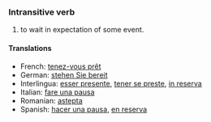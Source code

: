 ===Intransitive verb===

# to wait in expectation of some event.

====Translations====

*French: [[tenez-vous prêt]] 
*German: [[stehen Sie bereit]] 
*Interlingua: [[esser presente]], [[tener se preste]], [[in reserva]] 
*Italian: [[fare una pausa]] 
*Romanian: [[astepta]]
*Spanish: [[hacer una pausa]], [[en reserva]]